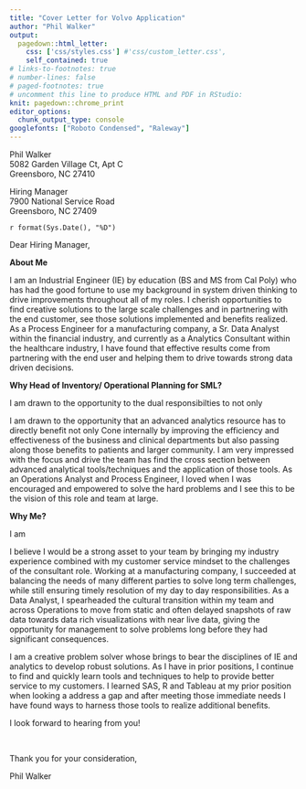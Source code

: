 ```yaml
---
title: "Cover Letter for Volvo Application"
author: "Phil Walker"
output:
  pagedown::html_letter:
    css: ['css/styles.css'] #'css/custom_letter.css',
    self_contained: true
# links-to-footnotes: true
# number-lines: false
# paged-footnotes: true
# uncomment this line to produce HTML and PDF in RStudio:
knit: pagedown::chrome_print
editor_options: 
  chunk_output_type: console
googlefonts: ["Roboto Condensed", "Raleway"]
---
```


<!-- ![The RStudio logo](https://www.rstudio.com/wp-content/uploads/2016/09/RStudio-Logo-Blue-Gray-250.png){.logo} -->


<!-- An "aside" is identified with ":::" -->

::: from 
Phil Walker  
5082 Garden Village Ct, Apt C  
Greensboro, NC 27410
:::

Hiring Manager  
7900 National Service Road   
Greensboro, NC 27409

::: date
`r format(Sys.Date(), "%D")`
:::

Dear Hiring Manager,

__About Me__

I am an Industrial Engineer (IE) by education (BS and MS from Cal Poly) who has had the good fortune to use my background in
system driven thinking to drive improvements throughout all of my roles. I cherish opportunities to find creative solutions to the
large scale challenges and in partnering with the end customer, see those solutions implemented and benefits realized. As a Process Engineer for a manufacturing company, a Sr. Data Analyst within the financial industry, and currently as a Analytics Consultant within the healthcare industry, I have found that effective results come from partnering with the end user and helping them to drive towards strong data driven decisions.


__Why Head of Inventory/ Operational Planning for SML?__

I am drawn to the opportunity to the dual responsibilties to not only 


I am drawn to the opportunity that an advanced analytics resource has to directly benefit not only Cone internally by improving
the efficiency and effectiveness of the business and clinical departments but also passing along those benefits to patients and
larger community. I am very impressed with the focus and drive the team has find the cross section between advanced analytical
tools/techniques and the application of those tools. As an Operations Analyst and Process Engineer, I loved when I was encouraged
and empowered to solve the hard problems and I see this to be the vision of this role and team at large.

__Why Me?__

I am 

I believe I would be a strong asset to your team by bringing my industry experience combined with my customer service mindset to
the challenges of the consultant role. Working at a manufacturing company, I succeeded at balancing the needs of many different
parties to solve long term challenges, while still ensuring timely resolution of my day to day responsibilities. As a Data Analyst, I spearheaded the cultural transition within my team and across Operations to move from static and often delayed snapshots of raw data towards data rich visualizations with near live data, giving the opportunity for management to solve problems long before they had significant consequences.

I am a creative problem solver whose brings to bear the disciplines of IE and analytics to develop robust solutions. As I have in prior positions, I continue to find and quickly learn tools and techniques to help to provide better service to my customers. I learned SAS, R and Tableau at my prior position when looking a address a gap and after meeting those immediate needs I have found ways to harness those tools to realize additional benefits.

I look forward to hearing from you!


<br>


Thank you for your consideration,

Phil Walker  

<script src="https://yihui.name/js/center-img.js"></script>

